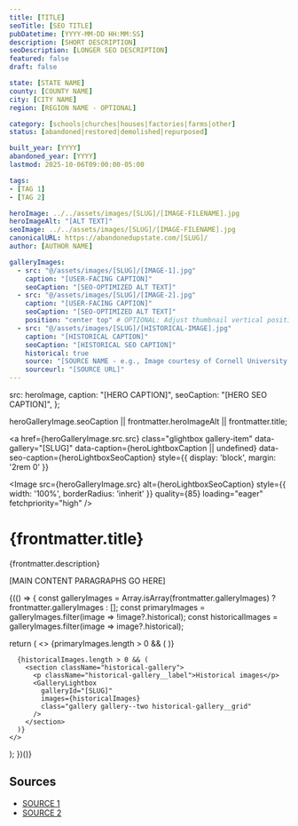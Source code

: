 ```yaml
---
title: [TITLE]
seoTitle: [SEO TITLE]
pubDatetime: [YYYY-MM-DD HH:MM:SS]
description: [SHORT DESCRIPTION]
seoDescription: [LONGER SEO DESCRIPTION]
featured: false
draft: false

state: [STATE NAME]
county: [COUNTY NAME]
city: [CITY NAME]
region: [REGION NAME - OPTIONAL]

category: [schools|churches|houses|factories|farms|other]
status: [abandoned|restored|demolished|repurposed]

built_year: [YYYY]
abandoned_year: [YYYY]
lastmod: 2025-10-06T09:00:00-05:00

tags:
- [TAG 1]
- [TAG 2]

heroImage: ../../assets/images/[SLUG]/[IMAGE-FILENAME].jpg
heroImageAlt: "[ALT TEXT]"
seoImage: ../../assets/images/[SLUG]/[IMAGE-FILENAME].jpg
canonicalURL: https://abandonedupstate.com/[SLUG]/
author: [AUTHOR NAME]

galleryImages:
  - src: "@/assets/images/[SLUG]/[IMAGE-1].jpg"
    caption: "[USER-FACING CAPTION]"
    seoCaption: "[SEO-OPTIMIZED ALT TEXT]"
  - src: "@/assets/images/[SLUG]/[IMAGE-2].jpg"
    caption: "[USER-FACING CAPTION]"
    seoCaption: "[SEO-OPTIMIZED ALT TEXT]"
    position: "center top" # OPTIONAL: Adjust thumbnail vertical position (e.g., "center top", "center 20%", "center bottom")
  - src: "@/assets/images/[SLUG]/[HISTORICAL-IMAGE].jpg"
    caption: "[HISTORICAL CAPTION]"
    seoCaption: "[HISTORICAL SEO CAPTION]"
    historical: true
    source: "[SOURCE NAME - e.g., Image courtesy of Cornell University Library]"
    sourceurl: "[SOURCE URL]"
---
```




  src: heroImage,
  caption: "[HERO CAPTION]",
  seoCaption: "[HERO SEO CAPTION]",
};

  heroGalleryImage.seoCaption || frontmatter.heroImageAlt || frontmatter.title;

<a
  href={heroGalleryImage.src.src}
  class="glightbox gallery-item"
  data-gallery="[SLUG]"
  data-caption={heroLightboxCaption || undefined}
  data-seo-caption={heroLightboxSeoCaption}
  style={{ display: 'block', margin: '2rem 0' }}
>
  <Image
    src={heroGalleryImage.src}
    alt={heroLightboxSeoCaption}
    style={{ width: '100%', borderRadius: 'inherit' }}
    quality={85}
    loading="eager"
    fetchpriority="high"
  />
</a>

<div class="my-4"></div>

# {frontmatter.title}
<p className="post-tagline" style={{ color: '#b9975c' }}>{frontmatter.description}</p>

[MAIN CONTENT PARAGRAPHS GO HERE]

<div class="my-12"></div>

{(() => {
  const galleryImages = Array.isArray(frontmatter.galleryImages)
    ? frontmatter.galleryImages
    : [];
  const primaryImages = galleryImages.filter(image => !image?.historical);
  const historicalImages = galleryImages.filter(image => image?.historical);

  return (
    <>
      {primaryImages.length > 0 && (
        <GalleryLightbox
          galleryId="[SLUG]"
          images={primaryImages}
        />
      )}

      {historicalImages.length > 0 && (
        <section className="historical-gallery">
          <p className="historical-gallery__label">Historical images</p>
          <GalleryLightbox
            galleryId="[SLUG]"
            images={historicalImages}
            class="gallery gallery--two historical-gallery__grid"
          />
        </section>
      )}
    </>
  );
})()}

## Sources

- [SOURCE 1](URL)
- [SOURCE 2](URL)

<div class="my-12"></div>

